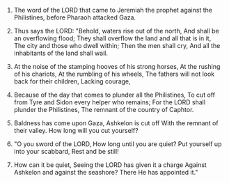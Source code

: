 
1. The word of the LORD that came to Jeremiah the prophet against the Philistines, before Pharaoh attacked Gaza.

2. Thus says the LORD: "Behold, waters rise out of the north, And shall be an overflowing flood; They shall overflow the land and all that is in it, The city and those who dwell within; Then the men shall cry, And all the inhabitants of the land shall wail.

3. At the noise of the stamping hooves of his strong horses, At the rushing of his chariots, At the rumbling of his wheels, The fathers will not look back for their children, Lacking courage,

4. Because of the day that comes to plunder all the Philistines, To cut off from Tyre and Sidon every helper who remains; For the LORD shall plunder the Philistines, The remnant of the country of Caphtor.

5. Baldness has come upon Gaza, Ashkelon is cut off With the remnant of their valley. How long will you cut yourself?

6. "O you sword of the LORD, How long until you are quiet? Put yourself up into your scabbard, Rest and be still!

7. How can it be quiet, Seeing the LORD has given it a charge Against Ashkelon and against the seashore? There He has appointed it."


